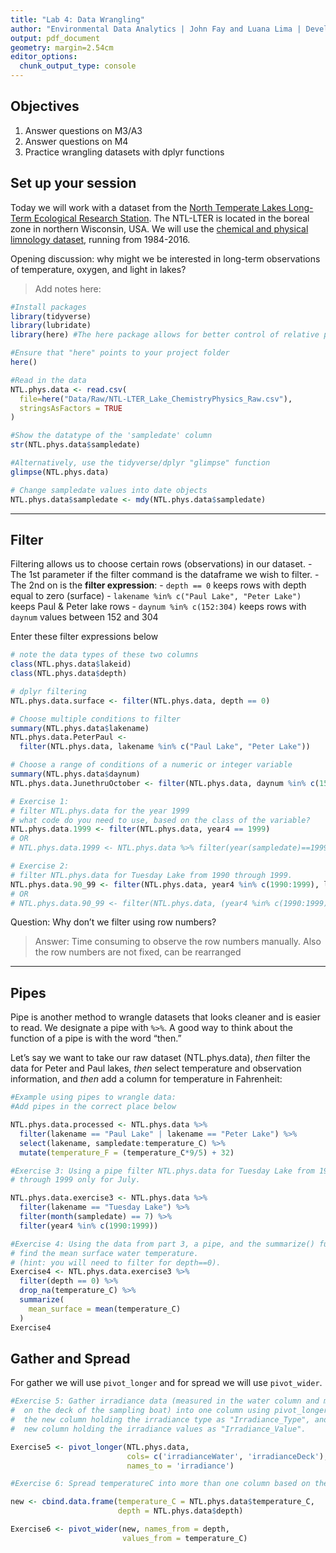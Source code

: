 ```yaml
---
title: "Lab 4: Data Wrangling"
author: "Environmental Data Analytics | John Fay and Luana Lima | Developed by Kateri Salk"
output: pdf_document
geometry: margin=2.54cm
editor_options: 
  chunk_output_type: console
---
```


## Objectives
1. Answer questions on M3/A3
2. Answer questions on M4
3. Practice wrangling datasets with dplyr functions

## Set up your session

Today we will work with a dataset from the [North Temperate Lakes Long-Term Ecological Research Station](https://lter.limnology.wisc.edu/about/overview). The NTL-LTER is located in the boreal zone in northern Wisconsin, USA. We will use the [chemical and physical limnology dataset](https://lter.limnology.wisc.edu/content/cascade-project-north-temperate-lakes-lter-core-data-physical-and-chemical-limnology-1984), running from 1984-2016. 

Opening discussion: why might we be interested in long-term observations of temperature, oxygen, and light in lakes?

> Add notes here: 

```r
#Install packages
library(tidyverse)
library(lubridate)
library(here) #The here package allows for better control of relative paths

#Ensure that "here" points to your project folder
here()

#Read in the data
NTL.phys.data <- read.csv(
  file=here("Data/Raw/NTL-LTER_Lake_ChemistryPhysics_Raw.csv"), 
  stringsAsFactors = TRUE
) 

#Show the datatype of the 'sampledate' column
str(NTL.phys.data$sampledate) 

#Alternatively, use the tidyverse/dplyr "glimpse" function
glimpse(NTL.phys.data)

# Change sampledate values into date objects
NTL.phys.data$sampledate <- mdy(NTL.phys.data$sampledate)
```

---

## Filter

Filtering allows us to choose certain rows (observations) in our dataset.
-   The 1st parameter if the filter command is the dataframe we wish to filter. 
-   The 2nd on is the **filter expression**:
   -    `depth == 0` keeps rows with depth equal to zero (surface)
   -    `lakename %in% c("Paul Lake", "Peter Lake")` keeps Paul & Peter lake rows
   -    `daynum %in% c(152:304)` keeps rows with `daynum` values between 152 and 304
   
Enter these filter expressions below

```r
# note the data types of these two columns
class(NTL.phys.data$lakeid)
class(NTL.phys.data$depth)

# dplyr filtering 
NTL.phys.data.surface <- filter(NTL.phys.data, depth == 0) 

# Choose multiple conditions to filter
summary(NTL.phys.data$lakename)
NTL.phys.data.PeterPaul <- 
  filter(NTL.phys.data, lakename %in% c("Paul Lake", "Peter Lake"))

# Choose a range of conditions of a numeric or integer variable
summary(NTL.phys.data$daynum)
NTL.phys.data.JunethruOctober <- filter(NTL.phys.data, daynum %in% c(152:304))
```

```r
# Exercise 1: 
# filter NTL.phys.data for the year 1999
# what code do you need to use, based on the class of the variable?
NTL.phys.data.1999 <- filter(NTL.phys.data, year4 == 1999)
# OR
# NTL.phys.data.1999 <- NTL.phys.data %>% filter(year(sampledate)==1999)

# Exercise 2: 
# filter NTL.phys.data for Tuesday Lake from 1990 through 1999.
NTL.phys.data.90_99 <- filter(NTL.phys.data, year4 %in% c(1990:1999), lakeid == "T")
# OR
# NTL.phys.data.90_99 <- filter(NTL.phys.data, (year4 %in% c(1990:1999)) & lakeid == "T")
```


Question: Why don't we filter using row numbers?

> Answer: Time consuming to observe the row numbers manually. Also the row numbers are not fixed, can be rearranged

---

## Pipes

Pipe is another method to wrangle datasets that looks cleaner and is easier to read.  We designate a pipe with `%>%`. A good way to think about the function of a pipe is with the word "then." 

Let's say we want to take our raw dataset (NTL.phys.data), *then* filter the data for Peter and Paul lakes, *then* select temperature and observation information, and *then* add a column for temperature in Fahrenheit: 


```r
#Example using pipes to wrangle data: 
#Add pipes in the correct place below

NTL.phys.data.processed <- NTL.phys.data %>%
  filter(lakename == "Paul Lake" | lakename == "Peter Lake") %>%
  select(lakename, sampledate:temperature_C) %>% 
  mutate(temperature_F = (temperature_C*9/5) + 32)

#Exercise 3: Using a pipe filter NTL.phys.data for Tuesday Lake from 1990 
# through 1999 only for July.

NTL.phys.data.exercise3 <- NTL.phys.data %>%
  filter(lakename == "Tuesday Lake") %>% 
  filter(month(sampledate) == 7) %>% 
  filter(year4 %in% c(1990:1999))

#Exercise 4: Using the data from part 3, a pipe, and the summarize() function, 
# find the mean surface water temperature. 
# (hint: you will need to filter for depth==0). 
Exercise4 <- NTL.phys.data.exercise3 %>% 
  filter(depth == 0) %>% 
  drop_na(temperature_C) %>% 
  summarize(
    mean_surface = mean(temperature_C)
  )
Exercise4
```



## Gather and Spread

For gather we will use `pivot_longer` and for spread we will use `pivot_wider`.

```r
#Exercise 5: Gather irradiance data (measured in the water column and measured
#  on the deck of the sampling boat) into one column using pivot_longer. Name
#  the new column holding the irradiance type as "Irradiance_Type", and name the
#  new column holding the irradiance values as "Irradiance_Value".

Exercise5 <- pivot_longer(NTL.phys.data, 
                          cols= c('irradianceWater', 'irradianceDeck'),
                          names_to = 'irradiance')

#Exercise 6: Spread temperatureC into more than one column based on the depth.

new <- cbind.data.frame(temperature_C = NTL.phys.data$temperature_C,
                        depth = NTL.phys.data$depth)

Exercise6 <- pivot_wider(new, names_from = depth,
                         values_from = temperature_C)


```

